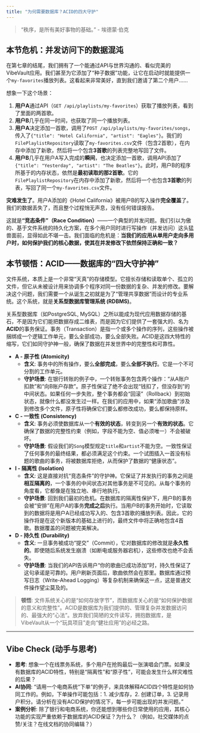 ```yaml
---
title: "为何需要数据库？ACID的四大守护"
---
```


> "秩序，是所有美好事物的基础。" - 埃德蒙·伯克

## 本节危机：并发访问下的数据混沌

在第七章的结尾，我们拥有了一个能通过API与世界沟通的、看似完美的VibeVault应用。我们甚至为它添加了“种子数据”功能，让它在启动时就能提供一个`my-favorites`播放列表。这看起来非常美好，直到我们邀请了第二个用户……

想象一下这个场景：

1.  **用户A**通过API（`GET /api/playlists/my-favorites`）获取了播放列表，看到了里面的两首歌。
2.  **用户B**几乎在同一时间，也获取了同一个播放列表。
3.  **用户A**决定添加一首歌，调用了`POST /api/playlists/my-favorites/songs`，传入了`{"title": "Hotel California", "artist": "Eagles"}`。我们的`FilePlaylistRepository`读取了`my-favorites.csv`文件（包含2首歌），在内存中添加了新歌，然后将一个包含**3首歌**的列表完整地写回了文件。
4.  **用户B**几乎在用户A写入完成的**瞬间**，也决定添加一首歌，调用API添加了`{"title": "Yesterday", "artist": "The Beatles"}`。此时，用户B的程序所基于的内存状态，依然是**最初读取的那2首歌**。它的`FilePlaylistRepository`在内存中添加了新歌，然后将一个也包含**3首歌**的列表，写回了同一个`my-favorites.csv`文件。

**灾难发生了**。用户A添加的《Hotel California》被用户B的写入操作**完全覆盖**了。我们的数据丢失了，而且整个过程悄无声息，没有任何错误报告。

这就是**“竞态条件”（Race Condition）**——一个典型的并发问题。我们引以为傲的、基于文件系统的持久化方案，在多个用户同时进行写操作（并发访问）这头猛兽面前，显得如此不堪一击。我们面临的危机是：**当我们的应用从单用户走向多用户时，如何保护我们的核心数据，使其在并发修改下依然保持正确和一致？**

## 本节顿悟：ACID——数据库的“四大守护神”

文件系统，本质上是一个非常“天真”的存储模型。它擅长存储和读取单个、孤立的文件，但它从未被设计用来协调多个程序对同一份数据的复杂、并发的修改。要解决这个问题，我们需要一个从诞生之初就是为了“管理共享数据”而设计的专业系统。这个系统，就是**关系型数据库管理系统 (RDBMS)**。

关系型数据库（如PostgreSQL, MySQL）之所以能成为现代应用数据存储的基石，不是因为它们能把数据存成二维表，而是因为它们提供了一套强大的、名为**ACID**的事务保证。事务（Transaction）是指一个或多个操作的序列，这些操作被捆绑成一个逻辑工作单元，要么全部成功，要么全部失败。ACID是这四大特性的缩写，它们如同守护神一般，确保了数据在并发世界中的完整性和可靠性。

*   **A - 原子性 (Atomicity)**
    *   **含义**: 事务中的所有操作，要么**全部完成**，要么**全部不执行**。它是一个不可分割的工作单元。
    *   **守护场景**: 在银行转账的例子中，一个转账事务包含两个操作：“从A账户扣款”和“向B账户存款”。原子性保证了绝不会出现“钱扣了，但没存到”的中间状态。如果任何一步失败，整个事务都会“回滚”（Rollback）到初始状态，就像什么都没发生过一样。在我们的应用中，如果“添加歌曲”涉及到修改多个文件，原子性将确保它们要么都修改成功，要么都保持原样。

*   **C - 一致性 (Consistency)**
    *   **含义**: 事务必须使数据库从一个**有效的状态**，转变到另一个**有效的状态**。它确保了数据的完整性约束（例如，字段不能为空、值必须唯一）不会被破坏。
    *   **守护场景**: 假设我们的`Song`模型规定`title`和`artist`不能为空。一致性保证了任何事务的最终结果，都必须满足这个约束。一个试图插入一首没有标题的歌曲的事务，将被数据库拒绝，从而保护了数据的“健康状态”。

*   **I - 隔离性 (Isolation)**
    *   **含义**: 这是直接对抗“竞态条件”的守护神。它保证了并发执行的事务之间是**相互隔离的**，一个事务的中间状态对其他事务是不可见的。从每个事务的角度看，它都像是在独立地、串行地执行。
    *   **守护场景**: 回到我们最初的危机。在数据库的隔离性保护下，用户B的事务会被“安排”在用户A的事务**完成之后**执行。当用户B的事务开始时，它读取到的数据将是用户A已经成功写入的、包含3首歌的播放列表。因此，它的操作将是在这个新版本的基础上进行的，最终文件中将正确地包含4首歌。数据覆盖的问题被完美解决。

*   **D - 持久性 (Durability)**
    *   **含义**: 一旦事务被成功“提交”（Commit），它对数据库的修改就是**永久性的**。即使随后系统发生崩溃（如断电或服务器宕机），这些修改也绝不会丢失。
    *   **守护场景**: 当我们的API告诉用户“你的歌曲已成功添加”时，持久性保证了这句承诺是可靠的。用户刷新页面后，歌曲依然会在那里。数据库通过预写日志（Write-Ahead Logging）等复杂机制来确保这一点，这是普通文件操作望尘莫及的。

> **顿悟**: 文件系统关心的是“如何存放字节”，而数据库关心的是“如何保护数据的意义和完整性”。ACID是数据库为我们提供的、管理复杂并发数据访问的、最强大的“心法”。放弃我们简陋的文件读写，拥抱数据库，是VibeVault从一个“玩具项目”走向“健壮应用”的必经之路。

---
## Vibe Check (动手与思考)

*   **思考**: 想象一个在线票务系统，多个用户在抢购最后一张演唱会门票。如果没有数据库的ACID特性，特别是“隔离性”和“原子性”，可能会发生什么样灾难性的后果？
*   **AI协同**: "请用一个电商系统“下单”的例子，来具体解释ACID四个特性是如何协同工作的。例如，下单操作可能包括：1. 减少库存，2. 创建订单，3. 记录用户积分。请分析在没有ACID保护的情况下，每一步可能出现的并发问题。"
*   **案例分析**: 除了银行和电商系统，你还能想到哪些你日常使用的应用，其核心功能的实现严重依赖于数据库的ACID保证？为什么？（例如，社交媒体的点赞/关注？在线文档的协同编辑？） 